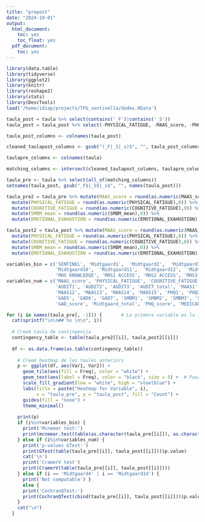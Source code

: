 ```yaml
---
title: "prepost"
date: "2024-10-01"
output:
  html_document:
    toc: yes
    toc_float: yes
  pdf_document:
    toc: yes
---
```


```r
library(data.table)
library(tidyverse)
library(ggplot2)
library(knitr)
library(reshape2)
library(stats)
library(DescTools)
load('/home/idiap/projects/TFG_sentinella/dades.RData')
```

```r
taula_post = taula %>% select(contains('_F')|contains('_S'))
taula_post = taula_post %>% select(-PHYSICAL_FATIGUE, -MAAS_score, -PHQ_score, -GAD_score, -COGNITIVE_FATIGUE)

taula_post_columns <- colnames(taula_post)

cleaned_taulapost_columns <- gsub("(_F|_S|_s)$", "", taula_post_columns)

taulapre_columns <- colnames(taula)

matching_columns <- intersect(cleaned_taulapost_columns, taulapre_columns)

taula_pre <- taula %>% select(all_of(matching_columns))
setnames(taula_post, gsub("_F$|_S$|_s$", "", names(taula_post)))

taula_pre2 = taula_pre %>% mutate(MAAS_score = round(as.numeric(MAAS_score),0)) %>% 
  mutate(PHYSICAL_FATIGUE = round(as.numeric(PHYSICAL_FATIGUE),0)) %>% 
  mutate(COGNITIVE_FATIGUE = round(as.numeric(COGNITIVE_FATIGUE),0)) %>% 
  mutate(SMBM_mean = round(as.numeric(SMBM_mean),0)) %>% 
  mutate(EMOTIONAL_EXAHUSTION = round(as.numeric(EMOTIONAL_EXAHUSTION),0))

taula_post2 = taula_post %>% mutate(MAAS_score = round(as.numeric(MAAS_score),0)) %>% 
  mutate(PHYSICAL_FATIGUE = round(as.numeric(PHYSICAL_FATIGUE),0)) %>% 
  mutate(COGNITIVE_FATIGUE = round(as.numeric(COGNITIVE_FATIGUE),0)) %>% 
  mutate(SMBM_mean = round(as.numeric(SMBM_mean),0)) %>% 
  mutate(EMOTIONAL_EXAHUSTION = round(as.numeric(EMOTIONAL_EXAHUSTION),0))

variables_bin = c('SENTINEL', 'Midtgaard1',  'Midtgaard2',  'Midtgaard3',  'Midtgaard5',  'Midtgaard6',  'Midtgaard7',  'Midtgaard8',  'Midtgaard9',
                  'Midtgaard10',  'Midtgaard11',  'Midtgaard12',  'Midtgaard13', 'DAST1', 'MENTAL HEALTH DIAGNOSIS', 'MENTAL HEALTH TREATMENT', 'SMBM_recorded',
                  'MHS KNOWLEDGE', 'MHS1 ACCESS', 'MHS2 ACCESS', 'MHS3 ACCESS', 'MHS4 ACCESS', 'MHS5 ACCESS', 'MHS6 ACCESS', 'AUDIT_cat', 'PHQ_recoded', 'GAD_recoded')
variables_num = c('MAAS_score', 'PHYSICAL_FATIGUE', 'COGNITIVE_FATIGUE', 'SMBM_mean', 'EMOTIONAL_EXAHUSTION', 'OSS1', 'OSS2', 'OSS3', 'OSS_total',
                  'AUDIT1', 'AUDIT2', 'AUDIT3', 'AUDIT_total', 'MAAS1', 'MAAS2', 'MAAS3', 'MAAS4', 'MAAS5', 'MAAS6', 'MAAS7', 'MAAS8', 'MAAS9', 'MAAS10', 'MAAS11', 
                  'MAAS12', 'MAAS13', 'MAAS14', 'MAAS15', 'PHQ1', 'PHQ2', 'PHQ3', 'PHQ4', 'PHQ5', 'PHQ6', 'PHQ7', 'PHQ8', 'PHQ9', 'GAD1', 'GAD2', 'GAD3', 'GAD4', 
                  'GAD5', 'GAD6', 'GAD7', 'SMBM1', 'SMBM2', 'SMBM3', 'SMBM4', 'SMBM5', 'SMBM6', 'SMBM7', 'SMBM8', 'SMBM9', 'SMBM10', 'SMBM11', 'SMBM12', 'SMBM13', 'SMBM14', 
                  'GAD_score', 'Midtgaard_total', 'PHQ_score', 'MEDICAL SCHOOL ENVIRONMENT')
```

```r
for (i in names(taula_pre[, -1])) {       # La primera variable es la identificativa, aixi que no la tenim en conte
  cat(sprintf("\n\n## %s \n\n", i))
    
  # Creem taula de contingencia
  contingency_table <- table(taula_pre2[[i]], taula_post2[[i]])
    
  df <- as.data.frame(as.table(contingency_table))
    
    # Creem heatmap de les taules anteriors
    p <- ggplot(df, aes(Var1, Var2)) +
      geom_tile(aes(fill = Freq), color = "white") + 
      geom_text(aes(label = Freq), color = "black", size = 5) +  # Pasar valors dins els quadrats
      scale_fill_gradient(low = "white", high = "steelblue") +
      labs(title = paste("Heatmap for Variable", i),
           x = "taula_pre", y = "taula_post", fill = "Count") +
      guides(fill = "none") +
      theme_minimal()
    
    print(p)
    if (i%in%variables_bin) {
      print('Mcnemar test:')
      print(mcnemar.test(table(as.character(taula_pre[[i]]), as.character(taula_post[[i]])))$p.value)
    } else if (i%in%variables_num) {
      print('p-values GTest:')
      print(GTest(table(taula_pre[[i]], taula_post[[i]]))$p.value)
      cat('\n')
      print('CramerV test')
      print(CramerV(table(taula_pre[[i]], taula_post[[i]])))
    } else if (i == 'Midtgaard4' | i == 'Midtgaard14') {
      print('Not computable') }
      else {
      print('CochranQTest:')
      print(CochranQTest(cbind(taula_pre[[i]], taula_post[[i]]))$p.value)
    }
    cat("\n")  
  }
```